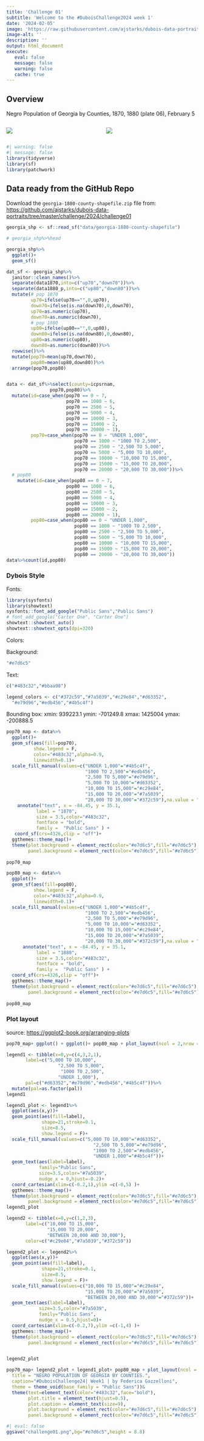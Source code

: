 ```yaml
---
title: 'Challenge 01'
subtitle: 'Welcome to the #DuboisChallenge2024 week 1'
date: '2024-02-05'
image: 'https://raw.githubusercontent.com/ajstarks/dubois-data-portraits/master/challenge/2024/challenge01/original-plate-06.jpg'
image-alt: ''
description: ''
output: html_document
execute: 
   eval: false
   message: false
   warning: false
   cache: true
---
```


## Overview

Negro Population of Georgia by Counties, 1870, 1880 (plate 06), February 5

::: columns
::: {.column width="50%"}
![](https://raw.githubusercontent.com/ajstarks/dubois-data-portraits/master/challenge/2024/challenge01/original-plate-06.jpg)
:::

::: {.column width="50%"}
![](challenge01.png)
:::
:::

```r
#| warning: false
#| message: false
library(tidyverse)
library(sf)
library(patchwork)
```

## Data ready from the GitHub Repo

Download the `georgia-1880-county-shapefile.zip` file from: <https://github.com/ajstarks/dubois-data-portraits/tree/master/challenge/2024/challenge01>

```r
georgia_shp <- sf::read_sf("data/georgia-1880-county-shapefile")

# georgia_shp%>%head
```

```r
georgia_shp%>%
  ggplot()+
  geom_sf()
```

```r
dat_sf <- georgia_shp%>%
  janitor::clean_names()%>%
  separate(data1870,into=c("up70","down70"))%>%
  separate(data1880_p,into=c("up80","down80"))%>%
  mutate(# pop 1870
         up70=ifelse(up70=="",0,up70),
         down70=ifelse(is.na(down70),0,down70),
         up70=as.numeric(up70),
         down70=as.numeric(down70),
         # pop 1880
         up80=ifelse(up80=="",0,up80),
         down80=ifelse(is.na(down80),0,down80),
         up80=as.numeric(up80),
         down80=as.numeric(down80))%>%
  rowwise()%>%
  mutate(pop70=mean(up70,down70),
         pop80=mean(up80,down80))%>%
  arrange(pop70,pop80)


data <- dat_sf%>%select(county=icpsrnam,
                pop70,pop80)%>%
  mutate(id=case_when(pop70 == 0 ~ 7,
                      pop70 == 1000 ~ 6,
                      pop70 == 2500 ~ 5,
                      pop70 == 5000 ~ 4,
                      pop70 == 10000 ~ 3,
                      pop70 == 15000 ~ 2,
                      pop70 == 20000 ~ 1),
         pop70=case_when(pop70 == 0 ~ "UNDER 1,000",
                         pop70 == 1000 ~ "1000 TO 2,500",
                         pop70 == 2500 ~ "2,500 TO 5,000",
                         pop70 == 5000 ~ "5,000 TO 10,000",
                         pop70 == 10000 ~ "10,000 TO 15,000",
                         pop70 == 15000 ~ "15,000 TO 20,000",
                         pop70 == 20000 ~ "20,000 TO 30,000"))%>%
  # pop80
    mutate(id=case_when(pop80 == 0 ~ 7,
                      pop80 == 1000 ~ 6,
                      pop80 == 2500 ~ 5,
                      pop80 == 5000 ~ 4,
                      pop80 == 10000 ~ 3,
                      pop80 == 15000 ~ 2,
                      pop80 == 20000 ~ 1),
         pop80=case_when(pop80 == 0 ~ "UNDER 1,000",
                         pop80 == 1000 ~ "1000 TO 2,500",
                         pop80 == 2500 ~ "2,500 TO 5,000",
                         pop80 == 5000 ~ "5,000 TO 10,000",
                         pop80 == 10000 ~ "10,000 TO 15,000",
                         pop80 == 15000 ~ "15,000 TO 20,000",
                         pop80 == 20000 ~ "20,000 TO 30,000"))
data%>%count(id,pop80)
```

### Dybois Style

Fonts:

```r
library(sysfonts)
library(showtext)
sysfonts::font_add_google("Public Sans","Public Sans")
# font_add_google("Carter One", "Carter One")
showtext::showtext_auto()
showtext::showtext_opts(dpi=320)
```

Colors:

Background:

```r
"#e7d6c5"
```

Text:

```r
c("#483c32","#bbaa98")
```

```r
legend_colors <- c("#372c59","#7a5039","#c29e84","#d63352",
  "#e79d96","#edb456","#4b5c4f")
```

Bounding box: xmin: 939223.1 ymin: -701249.8 xmax: 1425004 ymax: -200888.5

```r
pop70_map <- data%>%
  ggplot()+
  geom_sf(aes(fill=pop70),
          show.legend = F,
          color="#483c32",alpha=0.9,
          linewidth=0.1)+
  scale_fill_manual(values=c("UNDER 1,000"="#4b5c4f",
                             "1000 TO 2,500"="#edb456",
                             "2,500 TO 5,000"="#e79d96",
                             "5,000 TO 10,000"="#d63352",
                             "10,000 TO 15,000"="#c29e84",
                             "15,000 TO 20,000"="#7a5039",
                             "20,000 TO 30,000"="#372c59"),na.value = "#e0cebb")+
    annotate("text", x = -84.45, y = 35.1,
           label = "1870",
           size = 3.5,color="#483c32",
           fontface = "bold",
           family =  "Public Sans" ) +
   coord_sf(crs=4326,clip = "off")+
  ggthemes::theme_map()+
  theme(plot.background = element_rect(color="#e7d6c5",fill="#e7d6c5"),
        panel.background = element_rect(color="#e7d6c5",fill="#e7d6c5"))
  
pop70_map
```

```r
pop80_map <- data%>%
  ggplot()+
  geom_sf(aes(fill=pop80),
          show.legend = F,
          color="#483c32",alpha=0.9,
          linewidth=0.1)+
  scale_fill_manual(values=c("UNDER 1,000"="#4b5c4f",
                             "1000 TO 2,500"="#edb456",
                             "2,500 TO 5,000"="#e79d96",
                             "5,000 TO 10,000"="#d63352",
                             "10,000 TO 15,000"="#c29e84",
                             "15,000 TO 20,000"="#7a5039",
                             "20,000 TO 30,000"="#372c59"),na.value = "#e0cebb")+
      annotate("text", x = -84.45, y = 35.1,
           label = "1880",
           size = 3.5,color="#483c32",
           fontface = "bold",
           family =  "Public Sans" ) +
  coord_sf(crs=4326,clip = "off")+
  ggthemes::theme_map()+
  theme(plot.background = element_rect(color="#e7d6c5",fill="#e7d6c5"),
        panel.background = element_rect(color="#e7d6c5",fill="#e7d6c5"))
  
pop80_map
```

### Plot layout

source: <https://ggplot2-book.org/arranging-plots>

```r
pop70_map+ ggplot() + ggplot()+ pop80_map + plot_layout(ncol = 2,nrow = 2)
```

```r
legend1 <- tibble(x=0,y=c(4,3,2,1),
       label=c("5,000 TO 10,000",
                   "2,500 TO 5,000",
                    "1000 TO 2,500",
                   "UNDER 1,000"),
       pal=c("#d63352","#e79d96","#edb456","#4b5c4f"))%>%
  mutate(pal=as.factor(pal))
legend1
```

```r
legend1_plot <- legend1%>%
  ggplot(aes(x,y))+
  geom_point(aes(fill=label),
             shape=21,stroke=0.1,
             size=8.5,
             show.legend = F)+
  scale_fill_manual(values=c("5,000 TO 10,000"="#d63352",
                                "2,500 TO 5,000"="#e79d96",
                                "1000 TO 2,500"="#edb456",
                                "UNDER 1,000"="#4b5c4f"))+
  geom_text(aes(label=label),
            family="Public Sans",
            size=3.5,color="#7a5039",
            nudge_x = 0,hjust=-0.2)+
  coord_cartesian(xlim=c(-0.2,1),ylim =c(-0,5) )+
  ggthemes::theme_map()+
  theme(plot.background = element_rect(color="#e7d6c5",fill="#e7d6c5"),
        panel.background = element_rect(color="#e7d6c5",fill="#e7d6c5"))
legend1_plot
```

```r
legend2 <- tibble(x=0,y=c(1,2,3),
       label=c("10,000 TO 15,000",
               "15,000 TO 20,000",
               "BETWEEN 20,000 AND 30,000"),
       color=c("#c29e84","#7a5039","#372c59"))                             
```

```r
legend2_plot <- legend2%>%
  ggplot(aes(x,y))+
  geom_point(aes(fill=label),
             shape=21,stroke=0.1,
             size=8.5,
             show.legend = F)+
  scale_fill_manual(values=c("10,000 TO 15,000"="#c29e84",
                             "15,000 TO 20,000"="#7a5039",
                             "BETWEEN 20,000 AND 30,000"="#372c59"))+
  geom_text(aes(label=label),
            size=3.5,color="#7a5039",
            family="Public Sans",
            nudge_x = 0.5,hjust=0)+
  coord_cartesian(xlim=c(-0.2,7),ylim =c(-1,4) )+
  ggthemes::theme_map()+
  theme(plot.background = element_rect(color="#e7d6c5",fill="#e7d6c5"),
        panel.background = element_rect(color="#e7d6c5",fill="#e7d6c5"))


legend2_plot
```

```r
pop70_map+ legend2_plot + legend1_plot+ pop80_map + plot_layout(ncol = 2,nrow = 2)+plot_annotation(
  title = "NEGRO POPULATION OF GEORGIA BY COUNTIES.",
  caption="#DuboisChallenge24| Week1 | by Federica Gazzelloni",
  theme = theme_void(base_family = "Public Sans"))&
  theme(text=element_text(color="#483c32",face="bold"),
        plot.title = element_text(hjust=0.5),
        plot.caption = element_text(size=9),
        plot.background = element_rect(color="#e7d6c5",fill="#e7d6c5"),
        panel.background = element_rect(color="#e7d6c5",fill="#e7d6c5"))
```

```r
#| eval: false
ggsave("challenge01.png",bg="#e7d6c5",height = 8.8)
```
